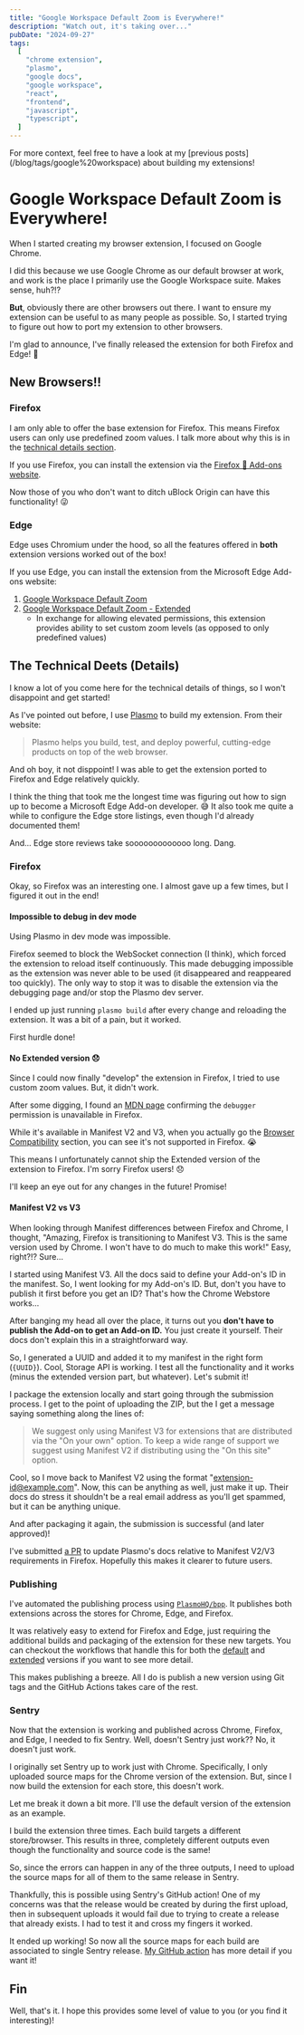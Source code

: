 ```yaml
---
title: "Google Workspace Default Zoom is Everywhere!"
description: "Watch out, it's taking over..."
pubDate: "2024-09-27"
tags:
  [
    "chrome extension",
    "plasmo",
    "google docs",
    "google workspace",
    "react",
    "frontend",
    "javascript",
    "typescript",
  ]
---
```



<Banner type="info">
  For more context, feel free to have a look at my [previous
  posts](/blog/tags/google%20workspace) about building my extensions!
</Banner>

# Google Workspace Default Zoom is Everywhere!

When I started creating my browser extension, I focused on Google Chrome.

I did this because we use Google Chrome as our default browser at work, and work is the place I primarily use
the Google Workspace suite. Makes sense, huh?!?

**But**, obviously there are other browsers out there. I want to ensure my extension can be useful to as many
people as possible. So, I started trying to figure out how to port my extension to other browsers.

I'm glad to announce, I've finally released the extension for both Firefox and Edge! 🎉

## New Browsers!!

### Firefox

I am only able to offer the base extension for Firefox. This means Firefox users can only use predefined zoom values.
I talk more about why this is in the [technical details section](#the-technical-deets-details).

If you use Firefox, you can install the extension via the [Firefox 🦊 Add-ons website](https://addons.mozilla.org/firefox/addon/google-workspace-zoom-default/).

Now those of you who don't want to ditch uBlock Origin can have this functionality! 😜

### Edge

Edge uses Chromium under the hood, so all the features offered in **both** extension versions worked out of the box!

If you use Edge, you can install the extension from the Microsoft Edge Add-ons website:

1. [Google Workspace Default Zoom](https://microsoftedge.microsoft.com/addons/detail/google-workspace-zoom-def/hnilnnalkgihkfnegpcbcgpgailgjbnn)
2. [Google Workspace Default Zoom - Extended](https://microsoftedge.microsoft.com/addons/detail/google-workspace-zoom-def/fhjmigdmbgbiodkejhmahfnaebdgnmjb)
   - In exchange for allowing elevated permissions, this extension provides ability to set custom zoom levels (as opposed to only predefined values)

## The Technical Deets (Details)

I know a lot of you come here for the technical details of things, so I won't disappoint and get started!

As I've pointed out before, I use [Plasmo](https://www.plasmo.com/) to build my extension. From their website:

> Plasmo helps you build, test, and deploy powerful, cutting-edge products on top of the web browser.

And oh boy, it not disppoint! I was able to get the extension ported to Firefox and Edge relatively quickly.

I think the thing that took me the longest time was figuring out how to sign up to become a Microsoft Edge Add-on developer. 😅 It
also took me quite a while to configure the Edge store listings, even though I'd already documented them!

And... Edge store reviews take sooooooooooooo long. Dang.

### Firefox

Okay, so Firefox was an interesting one. I almost gave up a few times, but I figured it out in the end!

#### Impossible to debug in dev mode

Using Plasmo in dev mode was impossible.

Firefox seemed to block the WebSocket connection (I think), which forced the
extension to reload itself continuously. This made debugging impossible as the extension was never able to be used (it
disappeared and reappeared too quickly). The only way to stop it was to disable the extension via the debugging page and/or
stop the Plasmo dev server.

I ended up just running `plasmo build` after every change and reloading the extension. It was a bit of a pain, but it
worked.

First hurdle done!

#### No Extended version 😞

Since I could now finally "develop" the extension in Firefox, I tried to use custom zoom values. But, it didn't work.

After some digging, I found an [MDN page](https://developer.mozilla.org/en-US/docs/Mozilla/Add-ons/WebExtensions/manifest.json/permissions)
confirming the `debugger` permission is unavailable in Firefox.

While it's available in Manifest V2 and V3, when
you actually go the [Browser Compatibility](https://developer.mozilla.org/en-US/docs/Mozilla/Add-ons/WebExtensions/manifest.json/permissions#browser_compatibility)
section, you can see it's not supported in Firefox. 😭

This means I unfortunately cannot ship the Extended version of the extension to Firefox. I'm sorry Firefox users! 😞

I'll keep an eye out for any changes in the future! Promise!

#### Manifest V2 vs V3

When looking through Manifest differences between Firefox and Chrome, I thought, "Amazing, Firefox is transitioning to Manifest V3.
This is the same version used by Chrome. I won't have to do much to make this work!" Easy, right?!? Sure...

I started using Manifest V3. All the docs said to define your Add-on's ID in the manifest. So, I went
looking for my Add-on's ID. But, don't you have to publish it first before you get an ID? That's how the Chrome Webstore
works...

After banging my head all over the place, it turns out you **don't have to publish the Add-on to get an Add-on ID.** You
just create it yourself. Their docs don't explain this in a straightforward way.

So, I generated a UUID and added it to my manifest in the right form (`{UUID}`). Cool, Storage API is working. I test all the
functionality and it works (minus the extended version part, but whatever). Let's submit it!

I package the extension locally and start going through the submission process. I get to the point of uploading the ZIP, but the
I get a message saying something along the lines of:

> We suggest only using Manifest V3 for extensions that are distributed via the "On your own" option. To keep a wide range of support
> we suggest using Manifest V2 if distributing using the "On this site" option.

Cool, so I move back to Manifest V2 using the format "extension-id@example.com". Now, this can be anything as well, just make it up.
Their docs do stress it shouldn't be a real email address as you'll get spammed, but it can be anything unique.

And after packaging it again, the submission is successful (and later approved)!

I've submitted [a PR](https://github.com/PlasmoHQ/docs/pull/128) to update Plasmo's docs relative to Manifest V2/V3 requirements in Firefox.
Hopefully this makes it clearer to future users.

### Publishing

I've automated the publishing process using [`PlasmoHQ/bpp`](https://github.com/PlasmoHQ/bpp). It publishes both extensions across the stores
for Chrome, Edge, and Firefox.

It was relatively easy to extend for Firefox and Edge, just requiring the additional builds and packaging of the extension for these new targets.
You can checkout the workflows that handle this for both the [default](https://github.com/vernak2539/chrome-extension-google-doc-default-zoom/blob/main/.github/workflows/submit.yml)
and [extended](https://github.com/vernak2539/chrome-extension-google-doc-default-zoom/blob/main/.github/workflows/submit-extended.yml) versions
if you want to see more detail.

This makes publishing a breeze. All I do is publish a new version using Git tags and the GitHub Actions takes care of the rest.

### Sentry

Now that the extension is working and published across Chrome, Firefox, and Edge, I needed to fix Sentry. Well, doesn't Sentry just work?? No, it doesn't just work.

I originally set Sentry up to work just with Chrome. Specifically, I only uploaded source maps for the Chrome version of the extension. But, since
I now build the extension for each store, this doesn't work.

Let me break it down a bit more. I'll use the default version of the extension as an example.

I build the extension three times. Each build targets a different store/browser. This results in three, completely different outputs
even though the functionality and source code is the same!

So, since the errors can happen in any of the three outputs, I need to upload the source maps for all of them to the same release in Sentry.

Thankfully, this is possible using Sentry's GitHub action! One of my concerns was that the release would be created by during the first upload, then
in subsequent uploads it would fail due to trying to create a release that already exists. I had to test it and cross my fingers it worked.

It ended up working! So now all the source maps for each build are associated to single Sentry release. [My GitHub action](https://github.com/vernak2539/chrome-extension-google-doc-default-zoom/blob/main/.github/workflows/submit.yml#L40-L66)
has more detail if you want it!

## Fin

Well, that's it. I hope this provides some level of value to you (or you find it interesting)!
